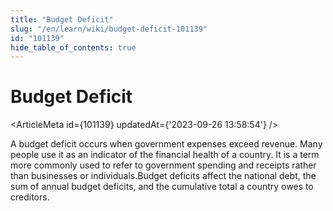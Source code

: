 ```yaml
---
title: "Budget Deficit"
slug: "/en/learn/wiki/budget-deficit-101139"
id: "101139"
hide_table_of_contents: true
---
```



# Budget Deficit

<ArticleMeta id={101139} updatedAt={'2023-09-26 13:58:54'} />
<div className='border-solid border-b border-t-0 my-4 border-[var(--ifm-color-gray-300)]' />

A budget deficit occurs when government expenses exceed revenue. Many people use it as an indicator of the financial health of a country. It is a term more commonly used to refer to government spending and receipts rather than businesses or individuals.Budget deficits affect the national debt, the sum of annual budget deficits, and the cumulative total a country owes to creditors.
